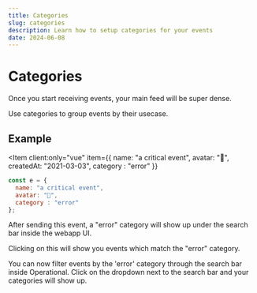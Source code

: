 ```yaml
---
title: Categories
slug: categories
description: Learn how to setup categories for your events
date: 2024-06-08
---
```



# Categories

Once you start receiving events, your main feed will be super dense.

Use categories to group events by their usecase.

## Example


<Item client:only="vue" 
  item={{
    name: "a critical event",
    avatar: "🤖",
    createdAt: "2021-03-03",
    category : "error"
  }}
></Item>

```js
const e = {
  name: "a critical event",
  avatar: "🤖",
  category : "error"
};
```


After sending this event, a "error" category will show up under the search bar inside the webapp UI.

Clicking on this will show you events which match the "error" category.

You can now filter events by the 'error' category through the search bar inside Operational. Click on the dropdown next to the search bar and your categories will show up.